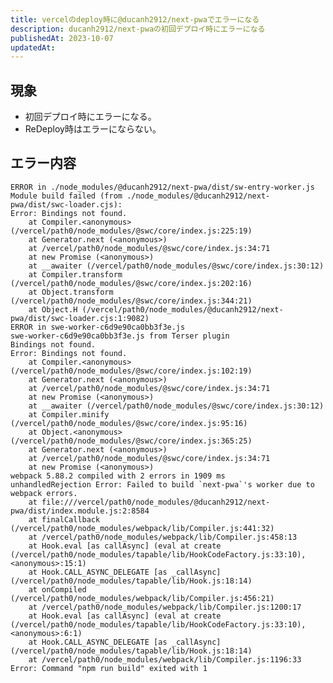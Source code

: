 ```yaml
---
title: vercelのdeploy時に@ducanh2912/next-pwaでエラーになる
description: ducanh2912/next-pwaの初回デプロイ時にエラーになる
publishedAt: 2023-10-07
updatedAt: 
---
```


## 現象
- 初回デプロイ時にエラーになる。
- ReDeploy時はエラーにならない。

## エラー内容
```
ERROR in ./node_modules/@ducanh2912/next-pwa/dist/sw-entry-worker.js
Module build failed (from ./node_modules/@ducanh2912/next-pwa/dist/swc-loader.cjs):
Error: Bindings not found.
    at Compiler.<anonymous> (/vercel/path0/node_modules/@swc/core/index.js:225:19)
    at Generator.next (<anonymous>)
    at /vercel/path0/node_modules/@swc/core/index.js:34:71
    at new Promise (<anonymous>)
    at __awaiter (/vercel/path0/node_modules/@swc/core/index.js:30:12)
    at Compiler.transform (/vercel/path0/node_modules/@swc/core/index.js:202:16)
    at Object.transform (/vercel/path0/node_modules/@swc/core/index.js:344:21)
    at Object.H (/vercel/path0/node_modules/@ducanh2912/next-pwa/dist/swc-loader.cjs:1:9082)
ERROR in swe-worker-c6d9e90ca0bb3f3e.js
swe-worker-c6d9e90ca0bb3f3e.js from Terser plugin
Bindings not found.
Error: Bindings not found.
    at Compiler.<anonymous> (/vercel/path0/node_modules/@swc/core/index.js:102:19)
    at Generator.next (<anonymous>)
    at /vercel/path0/node_modules/@swc/core/index.js:34:71
    at new Promise (<anonymous>)
    at __awaiter (/vercel/path0/node_modules/@swc/core/index.js:30:12)
    at Compiler.minify (/vercel/path0/node_modules/@swc/core/index.js:95:16)
    at Object.<anonymous> (/vercel/path0/node_modules/@swc/core/index.js:365:25)
    at Generator.next (<anonymous>)
    at /vercel/path0/node_modules/@swc/core/index.js:34:71
    at new Promise (<anonymous>)
webpack 5.88.2 compiled with 2 errors in 1909 ms
unhandledRejection Error: Failed to build `next-pwa`'s worker due to webpack errors.
    at file:///vercel/path0/node_modules/@ducanh2912/next-pwa/dist/index.module.js:2:8584
    at finalCallback (/vercel/path0/node_modules/webpack/lib/Compiler.js:441:32)
    at /vercel/path0/node_modules/webpack/lib/Compiler.js:458:13
    at Hook.eval [as callAsync] (eval at create (/vercel/path0/node_modules/tapable/lib/HookCodeFactory.js:33:10), <anonymous>:15:1)
    at Hook.CALL_ASYNC_DELEGATE [as _callAsync] (/vercel/path0/node_modules/tapable/lib/Hook.js:18:14)
    at onCompiled (/vercel/path0/node_modules/webpack/lib/Compiler.js:456:21)
    at /vercel/path0/node_modules/webpack/lib/Compiler.js:1200:17
    at Hook.eval [as callAsync] (eval at create (/vercel/path0/node_modules/tapable/lib/HookCodeFactory.js:33:10), <anonymous>:6:1)
    at Hook.CALL_ASYNC_DELEGATE [as _callAsync] (/vercel/path0/node_modules/tapable/lib/Hook.js:18:14)
    at /vercel/path0/node_modules/webpack/lib/Compiler.js:1196:33
Error: Command "npm run build" exited with 1
```
